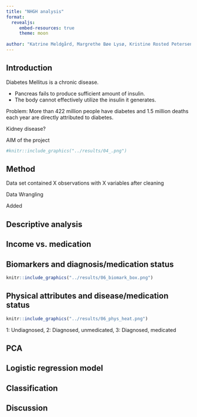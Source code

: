 ```yaml
---
title: "NHGH analysis"
format:
  revealjs:
     embed-resources: true
     theme: moon
      
author: "Katrine Meldgård, Margrethe Bøe Lysø, Kristine Rosted Petersen, Enrico Leonardi and Pernille Jensen"
---
```


## Introduction

Diabetes Mellitus is a chronic disease.

-   Pancreas fails to produce sufficient amount of insulin.
-   The body cannot effectively utilize the insulin it generates.

Problem: More than 422 million people have diabetes and 1.5 million deaths each year are directly attributed to diabetes.

Kidney disease?

AIM of the project

```r
#knitr::include_graphics("../results/04_.png")
```

## Method

Data set contained X observations with X variables after cleaning

Data Wrangling

Added

## Descriptive analysis

## Income vs. medication

## Biomarkers and diagnosis/medication status

```r
knitr::include_graphics("../results/06_biomark_box.png")
```

## Physical attributes and disease/medication status

```r
knitr::include_graphics("../results/06_phys_heat.png")
```

::: aside
1: Undiagnosed, 2: Diagnosed, unmedicated, 3: Diagnosed, medicated
:::

## PCA

## Logistic regression model

## Classification

## Discussion
